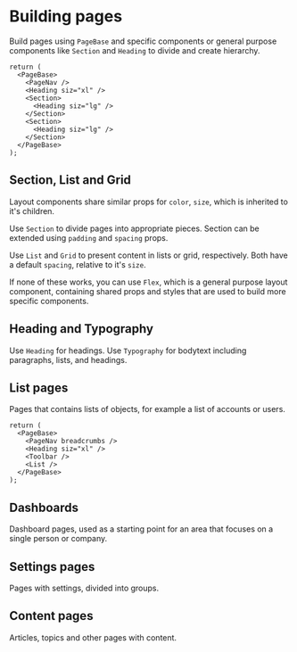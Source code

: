 
<Meta title="Page" />

# Building pages

Build pages using `PageBase` and specific components or general purpose components like `Section` and `Heading` to divide and create hierarchy.

```tsx
return (
  <PageBase>
    <PageNav />
    <Heading siz="xl" />
    <Section>
      <Heading siz="lg" />
    </Section>
    <Section>
      <Heading siz="lg" />
    </Section>
  </PageBase>
);
```

## Section, List and Grid

Layout components share similar props for `color`, `size`, which is inherited to it's children.

Use `Section` to divide pages into appropriate pieces. Section can be extended using `padding` and `spacing` props.

Use `List` and `Grid` to present content in lists or grid, respectively. Both have a default `spacing`, relative to it's `size`.

If none of these works, you can use `Flex`, which is a general purpose layout component, containing shared props and styles that are used to build more specific components.

## Heading and Typography

Use `Heading` for headings. Use `Typography` for bodytext including paragraphs, lists, and headings.

## List pages

Pages that contains lists of objects, for example a list of accounts or users.

```tsx
return (
  <PageBase>
    <PageNav breadcrumbs />
    <Heading siz="xl" />
    <Toolbar />
    <List />
  </PageBase>
);
```

## Dashboards

Dashboard pages, used as a starting point for an area that focuses on a single person or company.

## Settings pages

Pages with settings, divided into groups.

## Content pages

Articles, topics and other pages with content.

